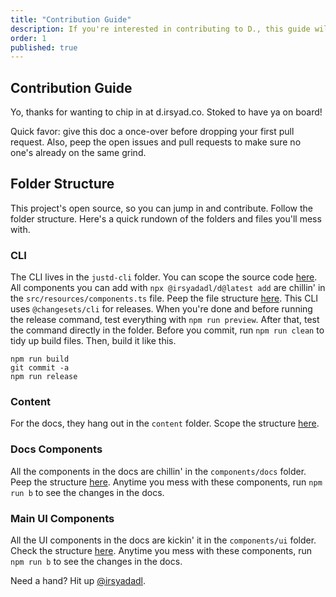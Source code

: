 ```yaml
---
title: "Contribution Guide"
description: If you're interested in contributing to D., this guide will help you get started.
order: 1
published: true
---
```


## Contribution Guide

Yo, thanks for wanting to chip in at d.irsyad.co. Stoked to have ya on board!

Quick favor: give this doc a once-over before dropping your first pull request. Also, peep the open issues and pull requests to make sure no one's already on the same grind.

## Folder Structure
This project's open source, so you can jump in and contribute. Follow the folder structure. Here's a quick rundown of the folders and files you'll mess with.

### CLI
The CLI lives in the `justd-cli` folder. You can scope the source code [here](https://github.com/irsyadadl/justd-cli). All components you can add with `npx @irsyadadl/d@latest add` are chillin' in the `src/resources/components.ts` file. Peep the file structure [here](https://github.com/irsyadadl/justd-cli/blob/main/src/resources/components.ts). This CLI uses `@changesets/cli` for releases. When you're done and before running the release command, test everything with `npm run preview`. After that, test the command directly in the folder. Before you commit, run `npm run clean` to tidy up build files. Then, build it like this.

```
npm run build
git commit -a
npm run release
```

### Content
For the docs, they hang out in the `content` folder. Scope the structure [here](https://github.com/irsyadadl/d./tree/main/content/docs).

### Docs Components
All the components in the docs are chillin' in the `components/docs` folder. Peep the structure [here](https://github.com/irsyadadl/d./tree/main/components/docs). Anytime you mess with these components, run `npm run b` to see the changes in the docs.

### Main UI Components
All the UI components in the docs are kickin' it in the `components/ui` folder. Check the structure [here](https://github.com/irsyadadl/d./tree/main/components/ui). Anytime you mess with these components, run `npm run b` to see the changes in the docs.

Need a hand? Hit up [@irsyadadl](https://twitter.com/irsyadadl).
